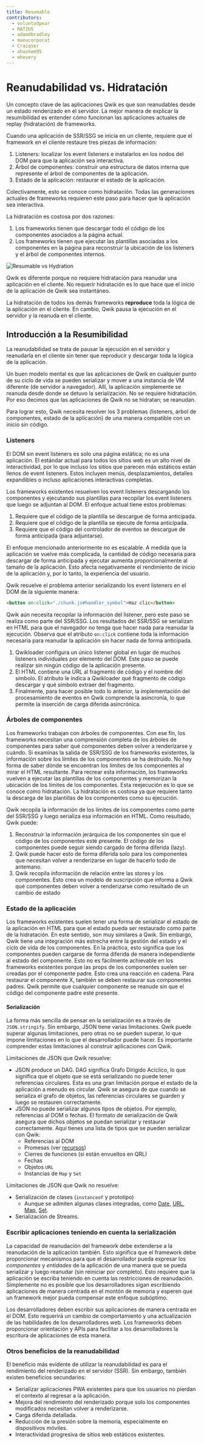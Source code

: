 ```yaml
---
title: Resumable
contributors:
  - voluntadpear
  - RATIU5
  - adamdbradley
  - manucorporat
  - Craiqser
  - ahashem95
  - mhevery
---
```


# Reanudabilidad vs. Hidratación

Un concepto clave de las aplicaciones Qwik es que son reanudables desde un estado renderizado en el servidor. La mejor manera de explicar la resumibilidad es entender cómo funcionan las aplicaciones actuales de replay (hidratación) de frameworks.

Cuando una aplicación de SSR/SSG se inicia en un cliente, requiere que el framework en el cliente restaure tres piezas de información:

1. Listeners: localizar los event listeners e instalarlos en los nodos del DOM para que la aplicación sea interactiva.
2. Árbol de componentes: construir una estructura de datos interna que represente el árbol de componentes de la aplicación.
3. Estado de la aplicación: restaurar el estado de la aplicación.

Colectivamente, esto se conoce como hidratación. Todas las generaciones actuales de frameworks requieren este paso para hacer que la aplicación sea interactiva.

La hidratación es costosa por dos razones:

1. Los frameworks tienen que descargar todo el código de los componentes asociados a la página actual.
2. Los frameworks tienen que ejecutar las plantillas asociadas a los componentes en la página para reconstruir la ubicación de los listeners y el árbol de componentes internos.

![Resumable vs Hydration](https://cdn.builder.io/api/v1/image/assets%2FYJIGb4i01jvw0SRdL5Bt%2F04681212764f4025b2b5f5c6a258ad6e?format=webp&width=2000)

Qwik es diferente porque no requiere hidratación para reanudar una aplicación en el cliente. No requerir hidratación es lo que hace que el inicio de la aplicación de Qwik sea instantáneo.

La hidratación de todos los demás frameworks **reproduce** toda la lógica de la aplicación en el cliente. En cambio, Qwik pausa la ejecución en el servidor y la reanuda en el cliente.

## Introducción a la Resumibilidad

La reanudabilidad se trata de pausar la ejecución en el servidor y reanudarla en el cliente sin tener que reproducir y descargar toda la lógica de la aplicación.

Un buen modelo mental es que las aplicaciones de Qwik en cualquier punto de su ciclo de vida se pueden serializar y mover a una instancia de VM diferente (de servidor a navegador). Allí, la aplicación simplemente se reanuda desde donde se detuvo la serialización. No se requiere hidratación. Por eso decimos que las aplicaciones de Qwik no se hidratan; se reanudan.

Para lograr esto, Qwik necesita resolver los 3 problemas (listeners, árbol de componentes, estado de la aplicación) de una manera compatible con un inicio sin código.

### Listeners

El DOM sin event listeners es solo una página estática; no es una aplicación. El estándar actual para todos los sitios web es un alto nivel de interactividad, por lo que incluso los sitios que parecen más estáticos están llenos de event listeners. Estos incluyen menús, desplazamientos, detalles expandibles o incluso aplicaciones interactivas completas.

Los frameworks existentes resuelven los event listeners descargando los componentes y ejecutando sus plantillas para recopilar los event listeners que luego se adjuntan al DOM. El enfoque actual tiene estos problemas:

1. Requiere que el código de la plantilla se descargue de forma anticipada.
2. Requiere que el código de la plantilla se ejecute de forma anticipada.
3. Requiere que el código del controlador de eventos se descargue de forma anticipada (para adjuntarse).

El enfoque mencionado anteriormente no es escalable. A medida que la aplicación se vuelve más complicada, la cantidad de código necesaria para descargar de forma anticipada y ejecutar aumenta proporcionalmente al tamaño de la aplicación. Esto afecta negativamente el rendimiento de inicio de la aplicación y, por lo tanto, la experiencia del usuario.

Qwik resuelve el problema anterior serializando los event listeners en el DOM de la siguiente manera:

```html
<button on:click="./chunk.js#handler_symbol">Haz clic</button>
```

Qwik aún necesita recopilar la información del listener, pero este paso se realiza como parte del SSR/SSG. Los resultados del SSR/SSG se serializan en HTML para que el navegador no tenga que hacer nada para reanudar la ejecución. Observa que el atributo `on:click` contiene toda la información necesaria para reanudar la aplicación sin hacer nada de forma anticipada.

1. Qwikloader configura un único listener global en lugar de muchos listeners individuales por elemento del DOM. Este paso se puede realizar sin ningún código de la aplicación presente.
2. El HTML contiene una URL al fragmento de código y el nombre del símbolo. El atributo le indica a Qwikloader qué fragmento de código descargar y qué símbolo extraer del fragmento.
3. Finalmente, para hacer posible todo lo anterior, la implementación del procesamiento de eventos en Qwik comprende la asincronía, lo que permite la inserción de carga diferida asincrónica.

### Árboles de componentes

Los frameworks trabajan con árboles de componentes. Con ese fin, los frameworks necesitan una comprensión completa de los árboles de componentes para saber qué componentes deben volver a renderizarse y cuándo. Si examinas la salida de SSR/SSG de los frameworks existentes, la información sobre los límites de los componentes se ha destruido. No hay forma de saber dónde se encuentran los límites de los componentes al mirar el HTML resultante. Para recrear esta información, los frameworks vuelven a ejecutar las plantillas de los componentes y memorizan la ubicación de los límites de los componentes. Esta reejecución es lo que se conoce como hidratación. La hidratación es costosa ya que requiere tanto la descarga de las plantillas de los componentes como su ejecución.

Qwik recopila la información de los límites de los componentes como parte del SSR/SSG y luego serializa esa información en HTML. Como resultado, Qwik puede:

1. Reconstruir la información jerárquica de los componentes sin que el código de los componentes esté presente. El código de los componentes puede seguir siendo cargado de forma diferida (lazy).
2. Qwik puede hacer esto de forma diferida solo para los componentes que necesitan volver a renderizarse en lugar de hacerlo todo de antemano.
3. Qwik recopila información de relación entre las stores y los componentes. Esto crea un modelo de suscripción que informa a Qwik qué componentes deben volver a renderizarse como resultado de un cambio de estado

### Estado de la aplicación

Los frameworks existentes suelen tener una forma de serializar el estado de la aplicación en HTML para que el estado pueda ser restaurado como parte de la hidratación. En este sentido, son muy similares a Qwik. Sin embargo, Qwik tiene una integración más estrecha entre la gestión del estado y el ciclo de vida de los componentes. En la práctica, esto significa que los componentes pueden cargarse de forma diferida de manera independiente al estado del componente. Esto no es fácilmente achievable en los frameworks existentes porque las props de los componentes suelen ser creadas por el componente padre. Esto crea una reacción en cadena. Para restaurar el componente X, también se deben restaurar sus componentes padres. Qwik permite que cualquier componente se reanude sin que el código del componente padre esté presente.

#### Serialización

La forma más sencilla de pensar en la serialización es a través de `JSON.stringify`. Sin embargo, JSON tiene varias limitaciones. Qwik puede superar algunas limitaciones, pero otras no se pueden superar, lo que impone limitaciones en lo que el desarrollador puede hacer. Es importante comprender estas limitaciones al construir aplicaciones con Qwik.

Limitaciones de JSON que Qwik resuelve:

- JSON produce un DAG. DAG significa Grafo Dirigido Acíclico, lo que significa que el objeto que se está serializando no puede tener referencias circulares. Esta es una gran limitación porque el estado de la aplicación a menudo es circular. Qwik se asegura de que cuando se serializa el grafo de objetos, las referencias circulares se guarden y luego se restauren correctamente.
- JSON no puede serializar algunos tipos de objetos. Por ejemplo, referencias al DOM o fechas. El formato de serialización de Qwik asegura que dichos objetos se puedan serializar y restaurar correctamente. Aquí tienes una lista de tipos que se pueden serializar con Qwik:
  - Referencias al DOM
  - Promesas (ver [recursos](../../components/resource/))
  - Cierres de funciones (si están envueltos en QRL)
  - Fechas
  - Objetos `URL`
  - Instancias de `Map` y `Set`

Limitaciones de JSON que Qwik no resuelve:

- Serialización de clases (`instanceof` y prototipo)
  - Aunque se admiten algunas clases integradas, como [Date](https://developer.mozilla.org/es/docs/Web/JavaScript/Referencia/Objetos_globales/Date), [URL](https://developer.mozilla.org/es/docs/Web/API/URL), [Map](https://developer.mozilla.org/es/docs/Web/JavaScript/Referencia/Objetos_globales/Map), [Set](https://developer.mozilla.org/es/docs/Web/JavaScript/Referencia/Objetos_globales/Set).
- Serialización de Streams.

### Escribir aplicaciones teniendo en cuenta la serialización

La capacidad de reanudación del framework debe extenderse a la reanudación de la aplicación también. Esto significa que el framework debe proporcionar mecanismos para que el desarrollador pueda expresar los *componentes* y *entidades* de la aplicación de una manera que se pueda serializar y luego reanudar (sin reiniciar por completo). Esto requiere que la aplicación se escriba teniendo en cuenta las restricciones de reanudación. Simplemente no es posible que los desarrolladores sigan escribiendo aplicaciones de manera centrada en el montón de memoria y esperen que un framework mejor pueda compensar este enfoque subóptimo.

Los desarrolladores deben escribir sus aplicaciones de manera centrada en el DOM. Esto requerirá un cambio de comportamiento y una actualización de las habilidades de los desarrolladores web. Los frameworks deben proporcionar orientación y APIs para facilitar a los desarrolladores la escritura de aplicaciones de esta manera.

### Otros beneficios de la reanudabilidad

El beneficio más evidente de utilizar la reanudabilidad es para el rendimiento del renderizado en el servidor (SSR). Sin embargo, también existen beneficios secundarios:

- Serializar aplicaciones PWA existentes para que los usuarios no pierdan el contexto al regresar a la aplicación.
- Mejora del rendimiento del renderizado porque solo los componentes modificados necesitan volver a renderizarse.
- Carga diferida detallada.
- Reducción de la presión sobre la memoria, especialmente en dispositivos móviles.
- Interactividad progresiva de sitios web estáticos existentes.
